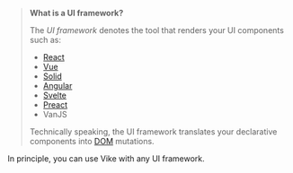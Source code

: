 
> **What is a UI framework?**
>
> The *UI framework* denotes the tool that renders your UI components such as:
>  - [React](/react)
>  - [Vue](/vue)
>  - [Solid](/solid)
>  - [Angular](/angular)
>  - [Svelte](/svelte)
>  - [Preact](/preact)
>  - <Link href="/vanjs">VanJS</Link>
>
> Technically speaking, the UI framework translates your declarative components into [DOM](https://developer.mozilla.org/en-US/docs/Web/API/Document_Object_Model/Introduction) mutations.

In principle, you can use Vike with any UI framework.

<IntegrationHelp what="a UI framework" />
